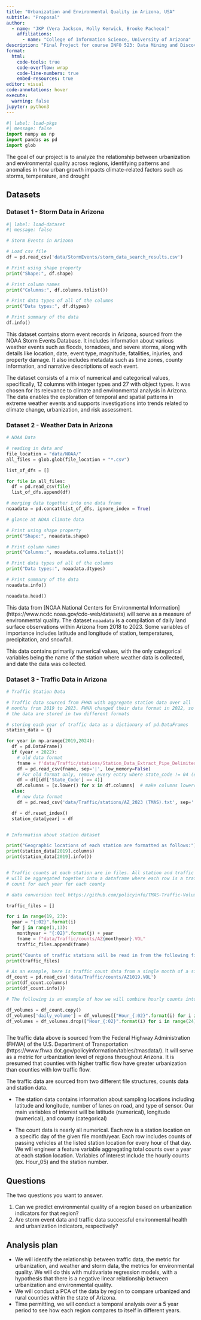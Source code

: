 ```yaml
---
title: "Urbanization and Environmental Quality in Arizona, USA"
subtitle: "Proposal"
author: 
  - name: "JKP (Vera Jackson, Molly Kerwick, Brooke Pacheco)"
    affiliations:
      - name: "College of Information Science, University of Arizona"
description: "Final Project for course INFO 523: Data Mining and Discovery"
format:
  html:
    code-tools: true
    code-overflow: wrap
    code-line-numbers: true
    embed-resources: true
editor: visual
code-annotations: hover
execute:
  warning: false
jupyter: python3
---
```


```python
#| label: load-pkgs
#| message: false
import numpy as np
import pandas as pd
import glob
```

The goal of our project is to analyze the relationship between urbanization and environmental quality across regions, identifying patterns and anomalies in how urban growth impacts climate-related factors such as storms, temperature, and drought

## Datasets

### Dataset 1 - Storm Data in Arizona 

```python
#| label: load-dataset
#| message: false

# Storm Events in Arizona

# Load csv file
df = pd.read_csv('data/StormEvents/storm_data_search_results.csv')

# Print using shape property
print("Shape:", df.shape)

# Print column names
print("Columns:", df.columns.tolist())

# Print data types of all of the columns
print("Data types:", df.dtypes)

# Print summary of the data
df.info()

```

This dataset contains storm event records in Arizona, sourced from the NOAA Storm Events Database. It includes information about various weather events such as floods, tornadoes, and severe storms, along with details like location, date, event type, magnitude, fatalities, injuries, and property damage. It also includes metadata such as time zones, county information, and narrative descriptions of each event.

The dataset consists of a mix of numerical and categorical values, specifically, 12 columns with integer types and 27 with object types. It was chosen for its relevance to climate and environmental analysis in Arizona. The data enables the exploration of temporal and spatial patterns in extreme weather events and supports investigations into trends related to climate change, urbanization, and risk assessment.

### Dataset 2 - Weather Data in Arizona 

```python

# NOAA Data

# reading in data and
file_location = "data/NOAA/"
all_files = glob.glob(file_location + "*.csv")

list_of_dfs = []

for file in all_files:
  df = pd.read_csv(file)
  list_of_dfs.append(df)

# merging data together into one data frame
noaadata = pd.concat(list_of_dfs, ignore_index = True)
```

```python

# glance at NOAA climate data

# Print using shape property
print("Shape:", noaadata.shape)

# Print column names
print("Columns:", noaadata.columns.tolist())

# Print data types of all of the columns
print("Data types:", noaadata.dtypes)

# Print summary of the data
noaadata.info()

noaadata.head()

```

This data from [NOAA National Centers for Environmental Information] (https://www.ncdc.noaa.gov/cdo-web/datasets) will serve as a measure of environmental quality. The dataset `noaadata` is a compilation of daily land surface observations within Arizona from 2018 to 2023. Some variables of importance includes latitude and longitude of station, temperatures, precipitation, and snowfall.

This data contains primarily numerical values, with the only categorical variables being the name of the station where weather data is collected, and date the data was collected.

### Dataset 3 - Traffic Data in Arizona 

```python
# Traffic Station Data 

# Traffic data sourced from FHWA with aggregate station data over all 
# months from 2019 to 2023. FWHA changed their data format in 2022, so 
# the data are stored in two different formats

# storing each year of traffic data as a dictionary of pd.DataFrames
station_data = {}

for year in np.arange(2019,2024):
  df = pd.DataFrame()
  if (year < 2022):   
    # old data format
    fname = f'data/Traffic/stations/Station_Data_Extract_Pipe_Delimited_CleanData_{str(year)}.txt'
    df = pd.read_csv(fname, sep='|', low_memory=False)
    # For old format only, remove every entry where state_code != 04 (entries not in Arizona)
    df = df[(df['State_Code'] == 4)]
    df.columns = [x.lower() for x in df.columns]  # make columns lowercase like new data format
  else:
    # new data format
    df = pd.read_csv('data/Traffic/stations/AZ_2023 (TMAS).txt', sep='|')

  df = df.reset_index()
  station_data[year] = df


# Information about station dataset

print("Geographic locations of each station are formatted as follows:")
print(station_data[2019].columns)
print(station_data[2019].info())


# Traffic counts at each station are in files. All station and traffic data
# will be aggregated together into a dataframe where each row is a traffic
# count for each year for each county 

# data conversion tool https://github.com/policyinfo/TMAS-Traffic-Volume-Data-Rearrangement-Tool/blob/main/Tool_Document.pdf

traffic_files = []

for i in range(19, 23):
  year = "{:02}".format(i)
  for j in range(1,13):
    monthyear = "{:02}".format(j) + year
    fname = f"data/Traffic/counts/AZ{monthyear}.VOL"
    traffic_files.append(fname)

print("Counts of traffic stations will be read in from the following files:")
print(traffic_files)
```

```python

# As an example, here is traffic count data from a single month of a single year
df_count = pd.read_csv('data/Traffic/counts/AZ1019.VOL')
print(df_count.columns)
print(df_count.info())

# The following is an example of how we will combine hourly counts into a sum over each day

df_volumes = df_count.copy()
df_volumes['daily_volume'] = df_volumes[["Hour_{:02}".format(i) for i in range(24)]].sum(axis=1)
df_volumes = df_volumes.drop(["Hour_{:02}".format(i) for i in range(24)], axis=1)



```

The traffic data above is sourced from the Federal Highway Administration (FHWA) of the U.S. Department of Transportation (https://www.fhwa.dot.gov/policyinformation/tables/tmasdata/). It will serve as a metric for urbanization level of regions throughout Arizona. It is presumed that counties with higher traffic flow have greater urbanization than counties with low traffic flow. 

The traffic data are sourced from two different file structures, counts data and station data. 

* The station data contains information about sampling locations including latitude and longitude, number of lanes on road, and type of sensor. Our main variables of interest will be latitude (numerical), longitude (numerical), and county (categorical)

* The count data is nearly all numerical. Each row is a station location on a specific day of the given file month/year. Each row includes counts of passing vehicles at the listed station location for every hour of that day. We will engineer a feature variable aggregating total counts over a year at each station location. Variables of interest include the hourly counts (ex. Hour_05) and the station number.




## Questions

The two questions you want to answer.

1. Can we predict environmental quality of a region based on urbanization indicators for that region?
2. Are storm event data and traffic data successful environmental health and urbanization indicators, respectively?

## Analysis plan

-   We will identify the relationship between traffic data, the metric for urbanization, and weather and storm data, the metrics for environmental quality. We will do this with multivariate regression models, with a hypothesis that there is a negative linear relationship between urbanization and environmental quality.
-   We will conduct a PCA of the data by region to compare urbanized and rural counties within the state of Arizona.
-   Time permitting, we will conduct a temporal analysis over a 5 year period to see how each region compares to itself in different years.
